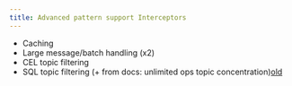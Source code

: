 ```yaml
---
title: Advanced pattern support Interceptors
---
```


- Caching
- Large message/batch handling (x2)
- CEL topic filtering
- SQL topic filtering
(+ from docs: unlimited ops topic concentration)[old](https://github.com/conduktor/conduktor-docs/blob/changelog-anchors/docs/gateway/interceptors/advanced-patterns-support/unlimited-ops-topic-concentration.md)
